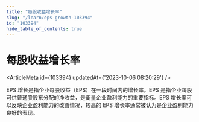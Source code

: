 ```yaml
---
title: "每股收益增长率"
slug: "/learn/eps-growth-103394"
id: "103394"
hide_table_of_contents: true
---
```



# 每股收益增长率

<ArticleMeta id={103394} updatedAt={'2023-10-06 08:20:29'} />
<div className='border-solid border-b border-t-0 my-4 border-[var(--ifm-color-gray-300)]' />

EPS 增长是指企业每股收益（EPS）在一段时间内的增长率。EPS 是指企业每股可供普通股股东分配的净收益，是衡量企业盈利能力的重要指标。EPS 增长率可以反映企业盈利能力的改善情况，较高的 EPS 增长率通常被认为是企业盈利能力良好的表现。
